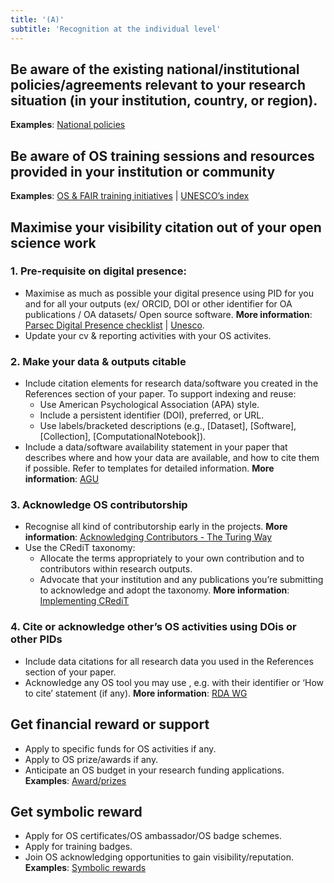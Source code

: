 ```yaml
---
title: '(A)'
subtitle: 'Recognition at the individual level'
---
```


## Be aware of the existing national/institutional policies/agreements relevant to your research situation (in your institution, country, or region).  

**Examples**: [National policies](https://docs.google.com/document/d/1AF2ObsXG2G8dsUHqJuRH-rE8zLHVZw8Q/edit?usp=sharing&ouid=103813503649602464757&rtpof=true&sd=true)

## Be aware of OS training sessions and resources provided in your institution or community

**Examples**: [OS & FAIR training initiatives](https://docs.google.com/spreadsheets/d/11YgQ6Shk1F1mLOOG1n8JAmPDTZqtDKTsEdjCqGzGbu8/edit?usp=sharing) | [UNESCO's index](https://www.unesco.org/en/open-science/capacity-building-index)

## Maximise your visibility citation out of your open science work

### 1. Pre-requisite on digital presence: 

  - Maximise as much as possible your digital presence using PID for you and for all your outputs (ex/ ORCID, DOI or other identifier for OA publications / OA datasets/ Open source software.  **More information**: [Parsec Digital Presence checklist](https://zenodo.org/record/7071677#.Y-9Ms3bMK5c) | [Unesco](https://www.unesco.org/en/open-science/receive-credit-all-your-contributions-science).
  - Update your cv & reporting activities with your OS activites.  

### 2. Make your data & outputs citable

-   Include citation elements for research data/software you created in the References section of your paper. To support indexing and reuse:   
    -   Use American Psychological Association (APA) style.  
    -   Include a persistent identifier (DOI), preferred, or URL.  
    -   Use labels/bracketed descriptions (e.g., [Dataset], [Software], [Collection], [ComputationalNotebook]).  
-   Include a data/software availability statement in your paper that describes where and how your data are available, and how to cite them if possible. Refer to templates for detailed information.  **More information**: [AGU](https://data.agu.org/resources/availability-citation-checklist-for-authors)

### 3. Acknowledge OS contributorship

  - Recognise all kind of contributorship early in the projects. **More information**: [Acknowledging Contributors - The Turing Way](https://the-turing-way.netlify.app/community-handbook/acknowledgement.html)  
-   Use the CRediT taxonomy:
    -   Allocate the terms appropriately to your own contribution and to contributors within research outputs.  
    -   Advocate that your institution and any publications you're submitting to acknowledge and adopt the taxonomy. **More information**: [Implementing CRediT](https://credit.niso.org/implementing-credit/)  

### 4. Cite or acknowledge other's OS activities using DOis or other PIDs

-   Include data citations for all research data you used in the References section of your paper.  
-   Acknowledge any OS tool you may use , e.g. with their identifier or 'How to cite' statement (if any). **More information**: [RDA WG](https://www.rd-alliance.org/groups/national-pid-strategies-wg)  

## Get financial reward or support

-   Apply to specific funds for OS activities if any.  
-   Apply to OS prize/awards if any.
-   Anticipate an OS budget in your research funding applications.  
**Examples**: [Award/prizes](https://docs.google.com/spreadsheets/d/1jwY8Xx58OHF2LVMcPs80R9ioULS_cuIDOoj7QhI7OIM/edit?usp=sharing) 

## Get symbolic reward

-   Apply for OS certificates/OS ambassador/OS badge schemes.  
-   Apply for training badges.  
-   Join OS acknowledging opportunities to gain visibility/reputation.  
**Examples**: [Symbolic rewards](https://docs.google.com/spreadsheets/d/1jwY8Xx58OHF2LVMcPs80R9ioULS_cuIDOoj7QhI7OIM/edit?usp=sharing)  

